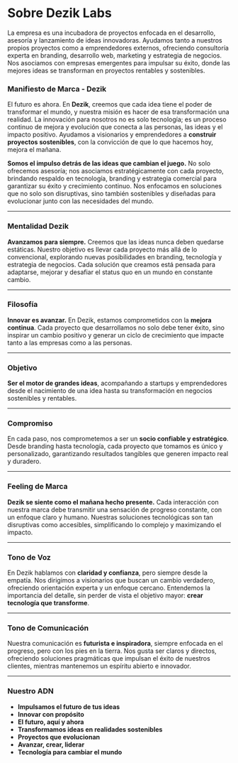 # Sobre Dezik Labs

La empresa es una incubadora de proyectos enfocada en el desarrollo, asesoría y lanzamiento de ideas innovadoras. Ayudamos tanto a nuestros propios proyectos como a emprendedores externos, ofreciendo consultoría experta en branding, desarrollo web, marketing y estrategia de negocios. Nos asociamos con empresas emergentes para impulsar su éxito, donde las mejores ideas se transforman en proyectos rentables y sostenibles.

### **Manifiesto de Marca - Dezik**

El futuro es ahora. En **Dezik**, creemos que cada idea tiene el poder de transformar el mundo, y nuestra misión es hacer de esa transformación una realidad. La innovación para nosotros no es solo tecnología; es un proceso continuo de mejora y evolución que conecta a las personas, las ideas y el impacto positivo. Ayudamos a visionarios y emprendedores a **construir proyectos sostenibles**, con la convicción de que lo que hacemos hoy, mejora el mañana.

**Somos el impulso detrás de las ideas que cambian el juego.** No solo ofrecemos asesoría; nos asociamos estratégicamente con cada proyecto, brindando respaldo en tecnología, branding y estrategia comercial para garantizar su éxito y crecimiento continuo. Nos enfocamos en soluciones que no solo son disruptivas, sino también sostenibles y diseñadas para evolucionar junto con las necesidades del mundo.

---

### **Mentalidad Dezik**

**Avanzamos para siempre.** Creemos que las ideas nunca deben quedarse estáticas. Nuestro objetivo es llevar cada proyecto más allá de lo convencional, explorando nuevas posibilidades en branding, tecnología y estrategia de negocios. Cada solución que creamos está pensada para adaptarse, mejorar y desafiar el status quo en un mundo en constante cambio.

---

### **Filosofía**

**Innovar es avanzar.** En Dezik, estamos comprometidos con la **mejora continua**. Cada proyecto que desarrollamos no solo debe tener éxito, sino inspirar un cambio positivo y generar un ciclo de crecimiento que impacte tanto a las empresas como a las personas.

---

### **Objetivo**

**Ser el motor de grandes ideas**, acompañando a startups y emprendedores desde el nacimiento de una idea hasta su transformación en negocios sostenibles y rentables.

---

### **Compromiso**

En cada paso, nos comprometemos a ser un **socio confiable y estratégico**. Desde branding hasta tecnología, cada proyecto que tomamos es único y personalizado, garantizando resultados tangibles que generen impacto real y duradero.

---

### **Feeling de Marca**

**Dezik se siente como el mañana hecho presente.** Cada interacción con nuestra marca debe transmitir una sensación de progreso constante, con un enfoque claro y humano. Nuestras soluciones tecnológicas son tan disruptivas como accesibles, simplificando lo complejo y maximizando el impacto.

---

### **Tono de Voz**

En Dezik hablamos con **claridad y confianza**, pero siempre desde la empatía. Nos dirigimos a visionarios que buscan un cambio verdadero, ofreciendo orientación experta y un enfoque cercano. Entendemos la importancia del detalle, sin perder de vista el objetivo mayor: **crear tecnología que transforme**.

---

### **Tono de Comunicación**

Nuestra comunicación es **futurista e inspiradora**, siempre enfocada en el progreso, pero con los pies en la tierra. Nos gusta ser claros y directos, ofreciendo soluciones pragmáticas que impulsan el éxito de nuestros clientes, mientras mantenemos un espíritu abierto e innovador.

---

### **Nuestro ADN**

- **Impulsamos el futuro de tus ideas**
- **Innovar con propósito**
- **El futuro, aquí y ahora**
- **Transformamos ideas en realidades sostenibles**
- **Proyectos que evolucionan**
- **Avanzar, crear, liderar**
- **Tecnología para cambiar el mundo**
